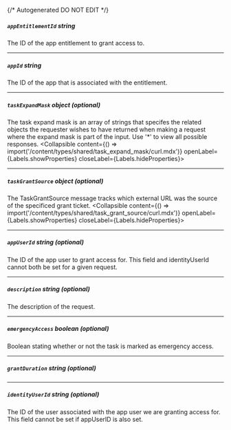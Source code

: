 {/* Autogenerated DO NOT EDIT  */}

##### `appEntitlementId` _string_
The ID of the app entitlement to grant access to.

---
##### `appId` _string_
The ID of the app that is associated with the entitlement.

---
##### `taskExpandMask` _object (optional)_
The task expand mask is an array of strings that specifes the related objects the requester wishes to have returned when making a request where the expand mask is part of the input. Use '\*' to view all possible responses.
<Collapsible content={() => import('/content/types/shared/task_expand_mask/curl.mdx')} openLabel={Labels.showProperties} closeLabel={Labels.hideProperties}>
</Collapsible>

---
##### `taskGrantSource` _object (optional)_
The TaskGrantSource message tracks which external URL was the source of the specificed grant ticket.
<Collapsible content={() => import('/content/types/shared/task_grant_source/curl.mdx')} openLabel={Labels.showProperties} closeLabel={Labels.hideProperties}>
</Collapsible>

---
##### `appUserId` _string (optional)_
The ID of the app user to grant access for. This field and identityUserId cannot both be set for a given request.

---
##### `description` _string (optional)_
The description of the request.

---
##### `emergencyAccess` _boolean (optional)_
Boolean stating whether or not the task is marked as emergency access.

---
##### `grantDuration` _string (optional)_

---
##### `identityUserId` _string (optional)_
The ID of the user associated with the app user we are granting access for. This field cannot be set if appUserID is also set.



